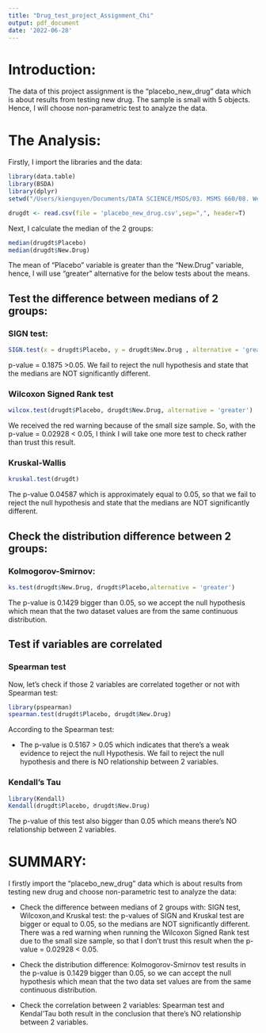 ```yaml
---
title: "Drug_test_project_Assignment_Chi"
output: pdf_document
date: '2022-06-28'
---
```


# Introduction:

The data of this project assignment is the "placebo_new_drug" data which is about results from testing new drug. The sample is small with 5 objects. Hence, I will choose non-parametric test to analyze the data.

# The Analysis:

Firstly, I import the libraries and the data:

```r
library(data.table)
library(BSDA)
library(dplyr)
setwd("/Users/kienguyen/Documents/DATA SCIENCE/MSDS/03. MSMS 660/08. Week 8/In class")

drugdt <- read.csv(file = 'placebo_new_drug.csv',sep=",", header=T)
```

Next, I calculate the median of the 2 groups:

```r
median(drugdt$Placebo)
median(drugdt$New.Drug)
```

The mean of "Placebo" variable is greater than the "New.Drug" variable, hence, I will use "greater" alternative for the below tests about the means.

## Test the difference between medians of 2 groups:

### SIGN test:

```r
SIGN.test(x = drugdt$Placebo, y = drugdt$New.Drug , alternative = 'greater')
```

p-value = 0.1875 \>0.05. We fail to reject the null hypothesis and state that the medians are NOT significantly different.

### Wilcoxon Signed Rank test

```r
wilcox.test(drugdt$Placebo, drugdt$New.Drug, alternative = 'greater')
```

We received the red warning because of the small size sample. So, with the p-value = 0.02928 \< 0.05, I think I will take one more test to check rather than trust this result.

### Kruskal-Wallis

```r
kruskal.test(drugdt)
```

The p-value 0.04587 which is approximately equal to 0.05, so that we fail to reject the null hypothesis and state that the medians are NOT significantly different.

## Check the distribution difference between 2 groups:

### Kolmogorov-Smirnov:

```r
ks.test(drugdt$New.Drug, drugdt$Placebo,alternative = 'greater')
```

The p-value is 0.1429 bigger than 0.05, so we accept the null hypothesis which mean that the two dataset values are from the same continuous distribution.

## Test if variables are correlated

### Spearman test

Now, let's check if those 2 variables are correlated together or not with Spearman test:

```r
library(pspearman)
spearman.test(drugdt$Placebo, drugdt$New.Drug)
```

According to the Spearman test:

-   The p-value is 0.5167 \> 0.05 which indicates that there's a weak evidence to reject the null Hypothesis. We fail to reject the null hypothesis and there is NO relationship between 2 variables.

### Kendall's Tau

```r
library(Kendall)
Kendall(drugdt$Placebo, drugdt$New.Drug)
```

The p-value of this test also bigger than 0.05 which means there's NO relationship between 2 variables.

# SUMMARY:

I firstly import the "placebo_new_drug" data which is about results from testing new drug and choose non-parametric test to analyze the data:

-   Check the difference between medians of 2 groups with: SIGN test, Wilcoxon,and Kruskal test: the p-values of SIGN and Kruskal test are bigger or equal to 0.05, so the medians are NOT significantly different. There was a red warning when running the Wilcoxon Signed Rank test due to the small size sample, so that I don't trust this result when the p-value = 0.02928 \< 0.05.

-   Check the distribution difference: Kolmogorov-Smirnov test results in the p-value is 0.1429 bigger than 0.05, so we can accept the null hypothesis which mean that the two data set values are from the same continuous distribution.

-   Check the correlation between 2 variables: Spearman test and Kendal'Tau both result in the conclusion that there's NO relationship between 2 variables.
